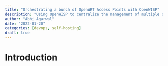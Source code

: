 ```yaml
---
title: "Orchestrating a bunch of OpenWRT Access Points with OpenWISP"
description: "Using OpenWISP to centralize the management of multiple OpenWRT Access Points for ease of use."
author: "Abhi Agarwal"
date: "2022-01-20"
categories: [devops, self-hosting]
draft: true
---
```


# Introduction